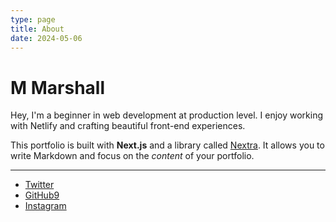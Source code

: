 ```yaml
---
type: page
title: About
date: 2024-05-06
---
```


# M Marshall

Hey, I'm a beginner in web development at production level. I enjoy working with Netlify and crafting beautiful front-end experiences.

This portfolio is built with **Next.js** and a library called [Nextra](https://nextra.vercel.app/). It allows you to write Markdown and focus on the _content_ of your portfolio.


---

-  [Twitter](https://x.com/marshalll)
-  [GitHub9](https://github.com/Marshalll99)
-  [Instagram](https://instagram.com/marshalll)
